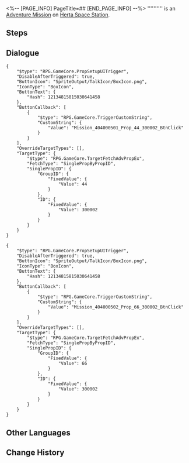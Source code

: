 <%-- [PAGE_INFO]
PageTitle=##
[END_PAGE_INFO] --%>
{{Stub|Dialogue.}}
{{Mission Infobox
|id            = 4040005
|title         = 
|image         = <!--Mission .png-->
|type          = Adventure
|event_name    = 
|chapter       = 
|requirements  = [[Trailblaze Mission]] ''[[Lingering Shadows]]'' completed
|summary       = <!--official mission summary from Fate's Atlas-->
|characters    = Researcher of the Department of Implement Arts; Trailblazer
|startLocation = [[Herta Space Station]] - [[Master Control Zone]]
|world         = Herta Space Station
|area          = Master Control Zone
|prev          = 
|next          = 
|rewards       = Adventure Log*2; Hertareum*20
}}
'''''''''' is an [[Adventure Mission]] on [[Herta Space Station]].

==Steps==


<!--
==Gameplay Notes==

--><!--
==Trial Character==

-->
==Dialogue==
{{Stub Dialogue}}
:<!--0.25-second delay-->
<pre>{
	"$type": "RPG.GameCore.PropSetupUITrigger",
	"DisableAfterTriggered": true,
	"ButtonIcon": "SpriteOutput/TalkIcon/BoxIcon.png",
	"IconType": "BoxIcon",
	"ButtonText": {
		"Hash": 12134815815030641458
	},
	"ButtonCallback": [
		{
			"$type": "RPG.GameCore.TriggerCustomString",
			"CustomString": {
				"Value": "Mission_404000501_Prop_44_300002_BtnClick"
			}
		}
	],
	"OverrideTargetTypes": [],
	"TargetType": {
		"$type": "RPG.GameCore.TargetFetchAdvPropEx",
		"FetchType": "SinglePropByPropID",
		"SinglePropID": {
			"GroupID": {
				"FixedValue": {
					"Value": 44
				}
			},
			"ID": {
				"FixedValue": {
					"Value": 300002
				}
			}
		}
	}
}</pre>
:<!--0.25-second delay-->
<pre>{
	"$type": "RPG.GameCore.PropSetupUITrigger",
	"DisableAfterTriggered": true,
	"ButtonIcon": "SpriteOutput/TalkIcon/BoxIcon.png",
	"IconType": "BoxIcon",
	"ButtonText": {
		"Hash": 12134815815030641458
	},
	"ButtonCallback": [
		{
			"$type": "RPG.GameCore.TriggerCustomString",
			"CustomString": {
				"Value": "Mission_404000502_Prop_66_300002_BtnClick"
			}
		}
	],
	"OverrideTargetTypes": [],
	"TargetType": {
		"$type": "RPG.GameCore.TargetFetchAdvPropEx",
		"FetchType": "SinglePropByPropID",
		"SinglePropID": {
			"GroupID": {
				"FixedValue": {
					"Value": 66
				}
			},
			"ID": {
				"FixedValue": {
					"Value": 300002
				}
			}
		}
	}
}</pre>
{{Dialogue End}}

==Other Languages==
{{Other Languages
|en   = 
|zhs  = 
|zht  = 
|ja   = 
|ko   = 
|es   = 
|fr   = 
|ru   = 
|th   = 
|vi   = 
|de   = 
|id   = 
|pt   = 
}}

==Change History==
{{Change History|1.0}}
